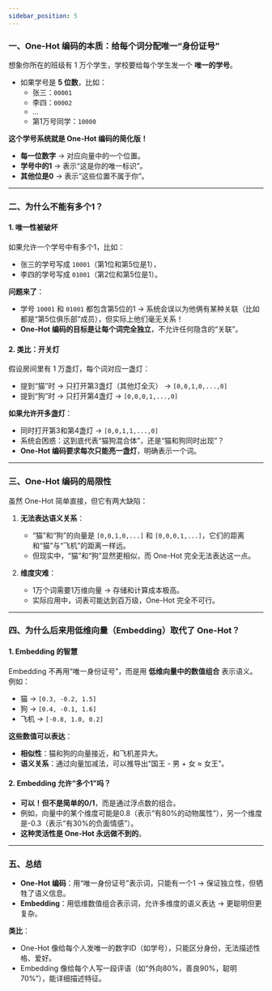 ```yaml
---
sidebar_position: 5
---
```


### 一、**One-Hot 编码的本质：给每个词分配唯一“身份证号”**
想象你所在的班级有 1 万个学生，学校要给每个学生发一个 **唯一的学号**。  
- 如果学号是 **5 位数**，比如：  
  - 张三：`00001`  
  - 李四：`00002`  
  - ...  
  - 第1万号同学：`10000`  

**这个学号系统就是 One-Hot 编码的简化版！**  
- **每一位数字** → 对应向量中的一个位置。  
- **学号中的1** → 表示“这是你的唯一标识”。  
- **其他位是0** → 表示“这些位置不属于你”。

---

### 二、**为什么不能有多个1？**
#### 1. **唯一性被破坏**
如果允许一个学号中有多个1，比如：  
- 张三的学号写成 `10001`（第1位和第5位是1），  
- 李四的学号写成 `01001`（第2位和第5位是1）。  

**问题来了**：  
- 学号 `10001` 和 `01001` 都包含第5位的1 → 系统会误以为他俩有某种关联（比如都是“第5位俱乐部”成员），但实际上他们毫无关系！  
- **One-Hot 编码的目标是让每个词完全独立**，不允许任何隐含的“关联”。

#### 2. **类比：开关灯**
假设房间里有 1 万盏灯，每个词对应一盏灯：  
- 提到“猫”时 → 只打开第3盏灯（其他灯全灭） → `[0,0,1,0,...,0]`  
- 提到“狗”时 → 只打开第4盏灯 → `[0,0,0,1,...,0]`  

**如果允许开多盏灯**：  
- 同时打开第3和第4盏灯 → `[0,0,1,1,...,0]`  
- 系统会困惑：这到底代表“猫狗混合体”，还是“猫和狗同时出现”？  
- **One-Hot 编码要求每次只能亮一盏灯**，明确表示一个词。

---

### 三、**One-Hot 编码的局限性**
虽然 One-Hot 简单直接，但它有两大缺陷：  
1. **无法表达语义关系**：  
   - “猫”和“狗”的向量是 `[0,0,1,0,...]` 和 `[0,0,0,1,...]`，它们的距离和“猫”与“飞机”的距离一样远。  
   - 但现实中，“猫”和“狗”显然更相似，而 One-Hot 完全无法表达这一点。  

2. **维度灾难**：  
   - 1万个词需要1万维向量 → 存储和计算成本极高。  
   - 实际应用中，词表可能达到百万级，One-Hot 完全不可行。

---

### 四、**为什么后来用低维向量（Embedding）取代了 One-Hot？**
#### 1. **Embedding 的智慧**
Embedding 不再用“唯一身份证号”，而是用 **低维向量中的数值组合** 表示语义。  
例如：  
- 猫 → `[0.3, -0.2, 1.5]`  
- 狗 → `[0.4, -0.1, 1.6]`  
- 飞机 → `[-0.8, 1.0, 0.2]`  

**这些数值可以表达**：  
- **相似性**：猫和狗的向量接近，和飞机差异大。  
- **语义关系**：通过向量加减法，可以推导出“国王 - 男 + 女 ≈ 女王”。

#### 2. **Embedding 允许“多个1”吗？**
- **可以！但不是简单的0/1**，而是通过浮点数的组合。  
- 例如，向量中的某个维度可能是0.8（表示“有80%的动物属性”），另一个维度是-0.3（表示“有30%的负面情感”）。  
- **这种灵活性是 One-Hot 永远做不到的**。

---

### 五、**总结**
- **One-Hot 编码**：用“唯一身份证号”表示词，只能有一个1 → 保证独立性，但牺牲了语义信息。  
- **Embedding**：用低维数值组合表示词，允许多维度的语义表达 → 更聪明但更复杂。  

**类比**：  
- One-Hot 像给每个人发唯一的数字ID（如学号），只能区分身份，无法描述性格、爱好。  
- Embedding 像给每个人写一段评语（如“外向80%，善良90%，聪明70%”），能详细描述特征。